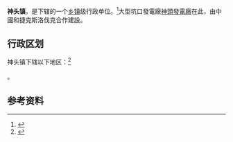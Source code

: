 {{中国乡级行政区|14/06/02/100/000}}

'''神头镇'''，是{{PRC admin/fullname|14/06/02/100/000|3}}下辖的一个[[乡镇|乡镇]]级行政单位。<ref>{{PRC admin/ref sgc|{{PRC admin/parent|14/06/02/100/000}}}}</ref>大型坑口發電廠[[神頭發電廠|神頭發電廠]]在此，由中國和捷克斯洛伐克合作建設。

== 行政区划 ==

神头镇下辖以下地区：<ref>{{PRC admin/ref sgc|14/06/02/100/000}}</ref>

{{PRC admin/children|14/06/02/100/000}}。

== 参考资料 ==

{{reflist}}

{{行政区划小作品}}
{{PRC admin/navcat|14/06/02/100/000}}